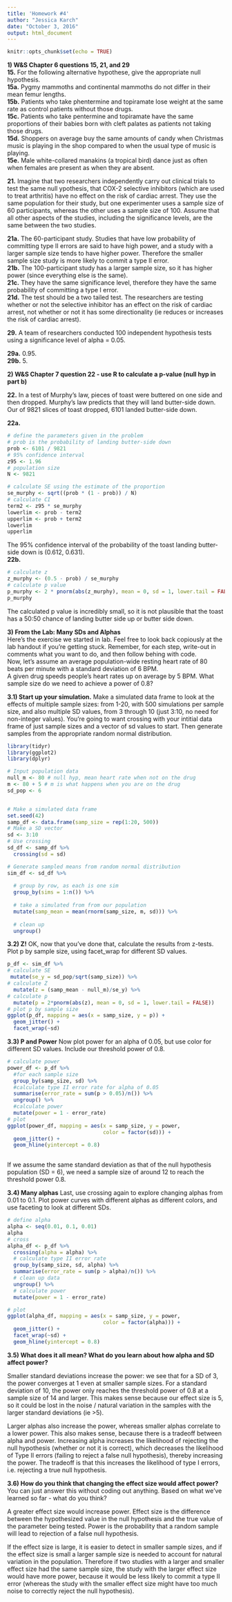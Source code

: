---
title: 'Homework #4'
author: "Jessica Karch"
date: "October 3, 2016"
output: html_document
---

```{r setup, include=FALSE}
knitr::opts_chunk$set(echo = TRUE)
```
**1) W&S Chapter 6 questions 15, 21, and 29**  
**15.** For the following alternative hypothese, give the appropriate null hypothesis.  
**15a.** Pygmy mammoths and continental mammoths do not differ in their mean femur lengths.  
**15b.** Patients who take phentermine and topiramate lose weight at the same rate as control patients without those drugs.  
**15c.** Patients who take pentermine and topiramate have the same proportions of their babies born with cleft palates as patients not taking those drugs.  
**15d.** Shoppers on average buy the same amounts of candy when Christmas music is playing in the shop compared to when the usual type of music is playing.  
**15e.** Male white-collared manakins (a tropical bird) dance just as often when females are present as when they are absent.

**21.** Imagine that two researchers independently carry out clinical trials to test the same null ypothesis, that COX-2 selective inhibitors (which are used to treat arthritis) have no effect on the risk of cardiac arrest. They use the same population for their study, but one experimenter uses a sample size of 60 participants, whereas the other uses a sample size of 100. Assume that all other aspects of the studies, including the significance levels, are the same between the two studies.  

**21a.** The 60-participant study. Studies that have low probability of committing type II errors are said to have high power, and a study with a larger sample size tends to have higher power. Therefore the smaller sample size study is more likely to commit a type II error.  
**21b.** The 100-participant study has a larger sample size, so it has higher power (since everything else is the same).  
**21c.** They have the same significance level, therefore they have the same probability of committing a type I error.  
**21d.** The test should be a two tailed test. The researchers are testing whether or not the selective inhibitor has an effect on the risk of cardiac arrest, not whether or not it has some directionality (ie reduces or increases the risk of cardiac arrest).

**29.** A team of researchers conducted 100 independent hypothesis tests using a significance level of alpha = 0.05.  

**29a.** 0.95.  
**29b.** 5.

**2) W&S Chapter 7 question 22 - use R to calculate a p-value (null hyp in part b)**  

**22.** In a test of Murphy's law, pieces of toast were buttered on one side and then dropped. Murphy's law predicts that they will land butter-side down. Our of 9821 slices of toast dropped, 6101 landed butter-side down. 

**22a.** 
```{r = 2}
# define the parameters given in the problem
# prob is the probability of landing butter-side down
prob <- 6101 / 9821
# 95% confidence interval
z95 <- 1.96
# population size
N <- 9821

# calculate SE using the estimate of the proportion
se_murphy <- sqrt((prob * (1 - prob)) / N)
# calculate CI
term2 <- z95 * se_murphy
lowerlim <- prob - term2
upperlim <- prob + term2
lowerlim
upperlim
```
The 95% confidence interval of the probability of the toast landing butter-side down is (0.612, 0.631).  
**22b.**
```{r = 2b}
# calculate z
z_murphy <- (0.5 - prob) / se_murphy
# calculate p value
p_murphy <- 2 * pnorm(abs(z_murphy), mean = 0, sd = 1, lower.tail = FALSE)
p_murphy
```

The calculated p value is incredibly small, so it is not plausible that the toast has a 50:50 chance of landing butter side up or butter side down.  

**3) From the Lab: Many SDs and Alphas**  
Here’s the exercise we started in lab. Feel free to look back copiously at the lab handout if you’re getting stuck. Remember, for each step, write-out in comments what you want to do, and then follow behing with code.  
Now, let’s assume an average population-wide resting heart rate of 80 beats per minute with a standard deviation of 6 BPM.  
A given drug speeds people’s heart rates up on average by 5 BPM. What sample size do we need to achieve a power of 0.8?  

**3.1) Start up your simulation.** Make a simulated data frame to look at the effects of multiple sample sizes: from 1-20, with 500 simulations per sample size, and also multiple SD values, from 3 through 10 (just 3:10, no need for non-integer values). You’re going to want crossing with your intitial data frame of just sample sizes and a vector of sd values to start. Then generate samples from the appropriate random normal distribution.  

```{r = 3}
library(tidyr)
library(ggplot2)
library(dplyr)

# Input population data
null_m <- 80 # null hyp, mean heart rate when not on the drug
m <- 80 + 5 # m is what happens when you are on the drug
sd_pop <- 6


# Make a simulated data frame
set.seed(42)
samp_df <- data.frame(samp_size = rep(1:20, 500))
# Make a SD vector
sd <- 3:10
# Use crossing
sd_df <- samp_df %>%
  crossing(sd = sd)

# Generate sampled means from random normal distribution
sim_df <- sd_df %>%
  
  # group by row, as each is one sim
  group_by(sims = 1:n()) %>%
  
  # take a simulated from from our population
  mutate(samp_mean = mean(rnorm(samp_size, m, sd))) %>%
  
  # clean up
  ungroup()
```

**3.2) Z!** OK, now that you’ve done that, calculate the results from z-tests. Plot p by sample size, using facet_wrap for different SD values.
```{r = 3.2}
p_df <- sim_df %>%
# calculate SE
 mutate(se_y = sd_pop/sqrt(samp_size)) %>%
# calculate Z
  mutate(z = (samp_mean - null_m)/se_y) %>%
# calculate p
  mutate(p = 2*pnorm(abs(z), mean = 0, sd = 1, lower.tail = FALSE))
# plot p by sample size
ggplot(p_df, mapping = aes(x = samp_size, y = p)) +
  geom_jitter() +
  facet_wrap(~sd)
```

**3.3) P and Power**
Now plot power for an alpha of 0.05, but use color for different SD values. Include our threshold power of 0.8.  
```{r = 3.3}
# calculate power
power_df <- p_df %>%
  #for each sample size
  group_by(samp_size, sd) %>%
  #calculate type II error rate for alpha of 0.05
  summarise(error_rate = sum(p > 0.05)/n()) %>%
  ungroup() %>%
  #calculate power
  mutate(power = 1 - error_rate)
# plot 
ggplot(power_df, mapping = aes(x = samp_size, y = power,
                               color = factor(sd))) +
  geom_jitter() +
  geom_hline(yintercept = 0.8)
  
```

If we assume the same standard deviation as that of the null hypothesis population (SD = 6), we need a sample size of around 12 to reach the threshold power 0.8.

**3.4) Many alphas** 
Last, use crossing again to explore changing alphas from 0.01 to 0.1. Plot power curves with different alphas as different colors, and use faceting to look at different SDs.
```{r = 3.4}
# define alpha
alpha <- seq(0.01, 0.1, 0.01)
alpha
# cross
alpha_df <- p_df %>%
  crossing(alpha = alpha) %>%
  # calculate type II error rate
  group_by(samp_size, sd, alpha) %>%
  summarise(error_rate = sum(p > alpha)/n()) %>%
  # clean up data
  ungroup() %>%
  # calculate power
  mutate(power = 1 - error_rate)

# plot
ggplot(alpha_df, mapping = aes(x = samp_size, y = power,
                               color = factor(alpha))) +
  geom_jitter() +
  facet_wrap(~sd) +
  geom_hline(yintercept = 0.8)
```

**3.5) What does it all mean? What do you learn about how alpha and SD affect power?**  

Smaller standard deviations increase the power: we see that for a SD of 3, the power converges at 1 even at smaller sample sizes. For a standard deviation of 10, the power only reaches the threshold power of 0.8 at a sample size of 14 and larger. This makes sense because our effect size is 5, so it could be lost in the noise / natural variation in the samples with the larger standard deviations (ie >5).  

Larger alphas also increase the power, whereas smaller alphas correlate to a lower power. This also makes sense, because there is a tradeoff between alpha and power. Increasing alpha increases the likelihood of rejecting the null hypothesis (whether or not it is correct), which decreases the likelihood of Type II errors (failing to reject a false null hypothesis), thereby increasing the power. The tradeoff is that this increases the likelihood of type I errors, i.e. rejecting a true null hypothesis.

**3.6) How do you think that changing the effect size would affect power?** 
You can just answer this without coding out anything. Based on what we’ve learned so far - what do you think?

A greater effect size would increase power. Effect size is the difference between the hypothesized value in the null hypothesis and the true value of the parameter being tested. Power is the probability that a random sample will lead to rejection of a false null hypothesis.

If the effect size is large, it is easier to detect in smaller sample sizes, and if the effect size is small a larger sample size is needed to account for natural variation in the population. Therefore if two studies with a larger and smaller effect size had the same sample size, the study with the larger effect size would have more power, because it would be less likely to commit a type II error (whereas the study with the smaller effect size might have too much noise to correctly reject the null hypothesis).